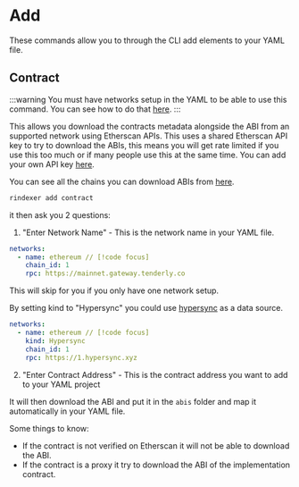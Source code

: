 # Add

These commands allow you to through the CLI add elements to your YAML file.

## Contract

:::warning
You must have networks setup in the YAML to be able to use this command. You can see how to do that [here](/docs/start-building/yaml-config/networks).
:::

This allows you download the contracts metadata alongside the ABI from an supported network using Etherscan APIs.
This uses a shared Etherscan API key to try to download the ABIs, this means you will get rate limited if you use this too much
or if many people use this at the same time. You can add your own API key [here](/docs/start-building/yaml-config/global#etherscan_api_key).

You can see all the chains you can download ABIs from [here](https://docs.etherscan.io/contract-verification/supported-chains).

```bash
rindexer add contract
```

it then ask you 2 questions:

1. "Enter Network Name" - This is the network name in your YAML file.

```yaml
networks:
  - name: ethereum // [!code focus]
    chain_id: 1
    rpc: https://mainnet.gateway.tenderly.co
```

This will skip for you if you only have one network setup.

By setting kind to "Hypersync" you could use [hypersync](https://docs.envio.dev/docs/HyperSync/overview) as a data source.

```yaml
networks:
  - name: ethereum // [!code focus]
    kind: Hypersync
    chain_id: 1
    rpc: https://1.hypersync.xyz
```

2. "Enter Contract Address" - This is the contract address you want to add to your YAML project

It will then download the ABI and put it in the `abis` folder and map it automatically in your YAML file.

Some things to know:
- If the contract is not verified on Etherscan it will not be able to download the ABI.
- If the contract is a proxy it try to download the ABI of the implementation contract.


